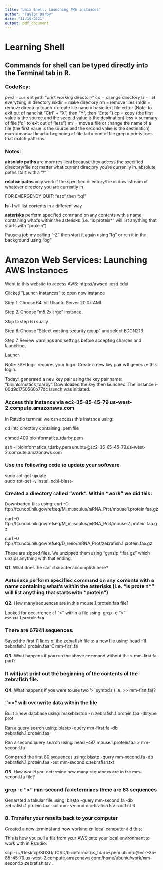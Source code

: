 ```yaml
---
title: 'Unix Shell: Launching AWS instances'
author: "Taylor Darby"
date: "11/10/2021"
output: pdf_document
---
```


# Learning Shell

## Commands for shell can be typed directly into the Terminal tab in R.

### Code Key:

pwd = current path "print working directory"
cd = change directory
ls = list everything in directory
mkdir = make directory
rm = remove files
rmdir = remove directory
touch = create file
nano = basic text file editor (Note: to exit out of nano hit "Ctrl" + "X", then "Y", then "Enter")
cp = copy (the first value is the source and the second value is the destination)
less = summary of file ("q" to exit out of "less")
mv = move a file or change the name of a file (the first value is the source and the second value is the destination)
man = manual
head = beginning of file
tail = end of file
grep = prints lines that match patterns


### Notes:

**absolute paths** are more resilient because they access the specified directory/file not matter what current directory you're currently in. absolute paths start with a "/"

**relative paths** only work if the specified directory/file is downstream of whatever directory you are currently in

FOR EMERGENCY QUIT: "esc" then ":q!"

**ls -l** will list contents in a different way

**asterisks** perform specified command on any contents with a name containing what's within the asterisks (i.e. "ls protein*" will list anything that starts with "protein")

Pause a job my calling "^Z" then start it again using "fg" or run it in the background using "bg"

# Amazon Web Services: Launching AWS Instances

Went to this website to access AWS:  https://awsed.ucsd.edu/

Clicked "Launch Instances" to open new instance

Step 1. Choose 64-bit Ubantu Server 20.04 AMI.

Step 2. Choose "m5.2xlarge" instance.

Skip to step 6 usually

Step 6. Choose "Select existing security group" and select BGGN213

Step 7. Review warnings and settings before accepting charges and launching.

Launch

Note: SSH login requires your login. Create a new key pair will generate this login.

Today I generated a new key pair using the key pair name: "bioinformatics_tdarby". Downloaded the key then launched. The instance i-00d9d1750560b77dc launch was initiated.

### Access this instance via ec2-35-85-45-79.us-west-2.compute.amazonaws.com

In Rstudio terminal we can access this instance using:

cd into directory containing .pem file

chmod 400 bioinformatics_tdarby.pem

ssh -i bioinformatics_tdarby.pem unubtu@ec2-35-85-45-79.us-west-2.compute.amazonaws.com

### Use the following code to update your software

sudo apt-get update  
sudo apt-get -y install ncbi-blast+

### Created a directory called "work". Within "work" we did this:

Downloaded files using:
curl -O ftp://ftp.ncbi.nih.gov/refseq/M_musculus/mRNA_Prot/mouse.1.protein.faa.gz

curl -O ftp://ftp.ncbi.nih.gov/refseq/M_musculus/mRNA_Prot/mouse.2.protein.faa.gz

curl -O ftp://ftp.ncbi.nih.gov/refseq/D_rerio/mRNA_Prot/zebrafish.1.protein.faa.gz

These are zipped files. We unzipped them using "gunzip *.faa.gz" which unzips anything with that ending.

**Q1.** What does the star character accomplish here?

### Asterisks perform specified command on any contents with a name containing what's within the asterisks (i.e. "ls protein*" will list anything that starts with "protein")

**Q2.** How many sequences are in this mouse.1.protein.faa file?

Looked for occurrence of ">" within a file using: grep -c ">" mouse.1.protein.faa

### There are 67941 sequences.

Saved the first 11 lines of the zebrafish file to a new file using: head -11 zebrafish.1.protein.faa^C mm-first.fa

**Q3.** What happens if you run the above command without the > mm-first.fa part?

### It will just print out the beginning of the contents of the zebrafish file.

**Q4.** What happens if you were to use two ‘>’ symbols (i.e. >> mm-first.fa)?

### ">>" will overwrite data within the file

Built a new database using: makeblastdb -in zebrafish.1.protein.faa -dbtype prot

Ran a query search using: blastp -query mm-first.fa -db zebrafish.1.protein.faa

Ran a second query search using: head -497 mouse.1.protein.faa > mm-second.fa

Compared the first 80 sequences using: blastp -query mm-second.fa -db zebrafish.1.protein.faa -out mm-second.x.zebrafish.txt

**Q5.** How would you determine how many sequences are in the mm-second.fa file?

### grep -c ">" mm-second.fa determines there are 83 sequences

Generated a tabular file using: blastp -query mm-second.fa -db zebrafish.1.protein.faa -out mm-second.x.zebrafish.tsv -outfmt 6

### 8. Transfer your results back to your computer

Created a new terminal and now working on local computer did this:

This is how you pull a file from your AWS onto your local environment to work with in Rstudio: 



scp -i ~/Desktop/SDSU/UCSD/bioinformatics_tdarby.pem ubuntu@ec2-35-85-45-79.us-west-2.compute.amazonaws.com:/home/ubuntu/work/mm-second.x.zebrafish.tsv .


